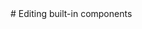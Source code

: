 
<PageTitle title="Editing Built-in Components" />

<Sidebar />
<MDXDocs>
  <DocsAd />
  # Editing built-in components
  <Author author="Manu Anish" displayName="manuanish" date="24/5/22" />
  <br />
  <NextPage
    nextPage="Creating your own components"
    previousPage="Customization"
    prevHref="/docs/customization/"
    nextHref="/docs/customization/adding-components"
  />
</MDXDocs>
